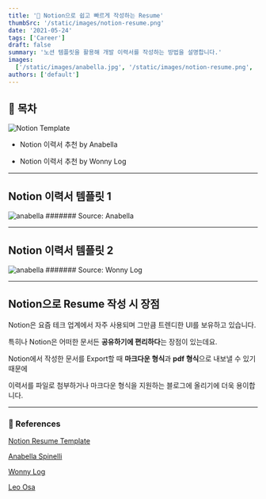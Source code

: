 ```yaml
---
title: '👔 Notion으로 쉽고 빠르게 작성하는 Resume'
thumbSrc: '/static/images/notion-resume.png'
date: '2021-05-24'
tags: ['Career']
draft: false
summary: '노션 템플릿을 활용해 개발 이력서를 작성하는 방법을 설명합니다.'
images:
  ['/static/images/anabella.jpg', '/static/images/notion-resume.png', '/static/images/wonny.png']
authors: ['default']
---
```


## 📌 목차

![Notion Template](/static/images/notion-resume.png)

- Notion 이력서 추천 by Anabella

- Notion 이력서 추천 by Wonny Log

---

## Notion 이력서 템플릿 1

![anabella](/static/images/anabella.jpg)
####### Source: Anabella

---

## Notion 이력서 템플릿 2

![anabella](/static/images/wonny.png)
####### Source: Wonny Log

---

## Notion으로 Resume 작성 시 장점

Notion은 요즘 테크 업계에서 자주 사용되며 그만큼 트렌디한 UI를 보유하고 있습니다.

특히나 Notion은 어떠한 문서든 **공유하기에 편리하다**는 장점이 있는데요.

Notion에서 작성한 문서를 Export할 때 **마크다운 형식**과 **pdf 형식**으로 내보낼 수 있기때문에

이력서를 파일로 첨부하거나 마크다운 형식을 지원하는 블로그에 올리기에 더욱 용이합니다.

---

### 🔗 References

[Notion Resume Template](https://www.notion.so/Resume-17aab65a771f4f85bb2bb9b12994ec28)

[Anabella Spinelli](https://www.notion.so/Anabella-Spinelli-a42a2aaf9a434729b442165ff531d2d8)

[Wonny Log](https://wonny.space/writing/work/engineer-resume)

[Leo Osa](https://www.notion.so/Leo-Osa-9ac01881647f410194ead70b790aed98)
